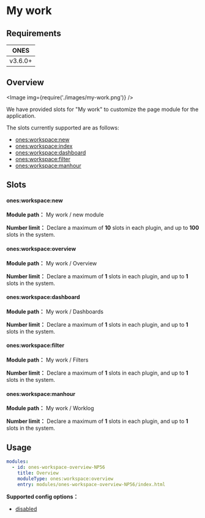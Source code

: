 
# My work

## Requirements

| **ONES** |
| :------: |
| v3.6.0+  |

## Overview

<Image img={require('./images/my-work.png')} />

We have provided slots for "My work" to customize the page module for the application.

The slots currently supported are as follows:

- [ones:workspace:new](#onesworkspacenew)
- [ones:workspace:index](#onesworkspaceindex)
- [ones:workspace:dashboard](#onesworkspacedashboard)
- [ones:workspace:filter](#onesworkspacefilter)
- [ones:workspace:manhour](#onesworkspacemanhour)

## Slots

#### ones:workspace:new

**Module path：** My work / new module

**Number limit：** Declare a maximum of **10** slots in each plugin, and up to **100** slots in the system.

#### ones:workspace:overview

**Module path：** My work / Overview

**Number limit：** Declare a maximum of **1** slots in each plugin, and up to **1** slots in the system.

#### ones:workspace:dashboard

**Module path：** My work / Dashboards

**Number limit：** Declare a maximum of **1** slots in each plugin, and up to **1** slots in the system.

#### ones:workspace:filter

**Module path：** My work / Filters

**Number limit：** Declare a maximum of **1** slots in each plugin, and up to **1** slots in the system.

#### ones:workspace:manhour

**Module path：** My work / Worklog

**Number limit：** Declare a maximum of **1** slots in each plugin, and up to **1** slots in the system.

## Usage

```yaml
modules:
  - id: ones-workspace-overview-NP56
    title: Overview
    moduleType: ones:workspace:overview
    entry: modules/ones-workspace-overview-NP56/index.html
```

**Supported config options：**

- [disabled](../../../../reference/config/plugin.md#disabled)
